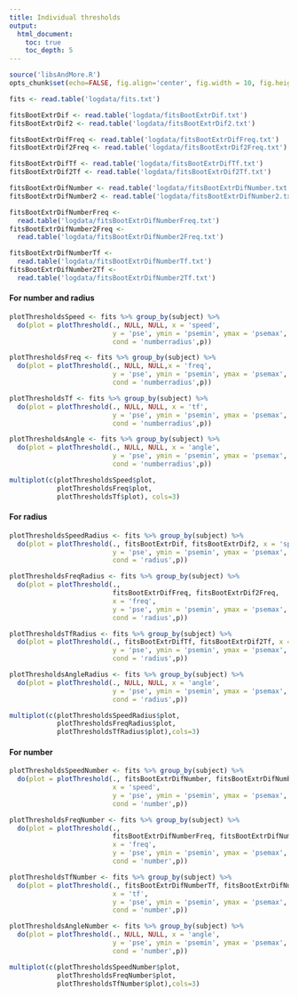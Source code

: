 ```yaml
---
title: Individual thresholds
output: 
  html_document:
    toc: true
    toc_depth: 5
---
```

```r
source('libsAndMore.R')
opts_chunk$set(echo=FALSE, fig.align='center', fig.width = 10, fig.height = 25)
```

```r
fits <- read.table('logdata/fits.txt')

fitsBootExtrDif <- read.table('logdata/fitsBootExtrDif.txt')
fitsBootExtrDif2 <- read.table('logdata/fitsBootExtrDif2.txt')

fitsBootExtrDifFreq <- read.table('logdata/fitsBootExtrDifFreq.txt')
fitsBootExtrDif2Freq <- read.table('logdata/fitsBootExtrDif2Freq.txt')

fitsBootExtrDifTf <- read.table('logdata/fitsBootExtrDifTf.txt')
fitsBootExtrDif2Tf <- read.table('logdata/fitsBootExtrDif2Tf.txt')

fitsBootExtrDifNumber <- read.table('logdata/fitsBootExtrDifNumber.txt')
fitsBootExtrDifNumber2 <- read.table('logdata/fitsBootExtrDifNumber2.txt')

fitsBootExtrDifNumberFreq <- 
  read.table('logdata/fitsBootExtrDifNumberFreq.txt')
fitsBootExtrDifNumber2Freq <- 
  read.table('logdata/fitsBootExtrDifNumber2Freq.txt')

fitsBootExtrDifNumberTf <- 
  read.table('logdata/fitsBootExtrDifNumberTf.txt')
fitsBootExtrDifNumber2Tf <- 
  read.table('logdata/fitsBootExtrDifNumber2Tf.txt')
```

#### For number and radius
```r
plotThresholdsSpeed <- fits %>% group_by(subject) %>% 
  do(plot = plotThreshold(., NULL, NULL, x = 'speed', 
                          y = 'pse', ymin = 'psemin', ymax = 'psemax',
                          cond = 'numberradius',p))

plotThresholdsFreq <- fits %>% group_by(subject) %>% 
  do(plot = plotThreshold(., NULL, NULL,x = 'freq', 
                          y = 'pse', ymin = 'psemin', ymax = 'psemax',
                          cond = 'numberradius',p))

plotThresholdsTf <- fits %>% group_by(subject) %>% 
  do(plot = plotThreshold(., NULL, NULL, x = 'tf', 
                          y = 'pse', ymin = 'psemin', ymax = 'psemax',
                          cond = 'numberradius',p))

plotThresholdsAngle <- fits %>% group_by(subject) %>% 
  do(plot = plotThreshold(., NULL, NULL, x = 'angle', 
                          y = 'pse', ymin = 'psemin', ymax = 'psemax',
                          cond = 'numberradius',p))

multiplot(c(plotThresholdsSpeed$plot,
            plotThresholdsFreq$plot,
            plotThresholdsTf$plot), cols=3)
```

#### For radius
```r
plotThresholdsSpeedRadius <- fits %>% group_by(subject) %>% 
  do(plot = plotThreshold(., fitsBootExtrDif, fitsBootExtrDif2, x = 'speed', 
                          y = 'pse', ymin = 'psemin', ymax = 'psemax',
                          cond = 'radius',p))

plotThresholdsFreqRadius <- fits %>% group_by(subject) %>% 
  do(plot = plotThreshold(., 
                          fitsBootExtrDifFreq, fitsBootExtrDif2Freq, 
                          x = 'freq', 
                          y = 'pse', ymin = 'psemin', ymax = 'psemax',
                          cond = 'radius',p))

plotThresholdsTfRadius <- fits %>% group_by(subject) %>% 
  do(plot = plotThreshold(., fitsBootExtrDifTf, fitsBootExtrDif2Tf, x = 'tf', 
                          y = 'pse', ymin = 'psemin', ymax = 'psemax',
                          cond = 'radius',p))

plotThresholdsAngleRadius <- fits %>% group_by(subject) %>% 
  do(plot = plotThreshold(., NULL, NULL, x = 'angle', 
                          y = 'pse', ymin = 'psemin', ymax = 'psemax',
                          cond = 'radius',p))

multiplot(c(plotThresholdsSpeedRadius$plot,
            plotThresholdsFreqRadius$plot,
            plotThresholdsTfRadius$plot),cols=3)
```

#### For number 
```r
plotThresholdsSpeedNumber <- fits %>% group_by(subject) %>% 
  do(plot = plotThreshold(., fitsBootExtrDifNumber, fitsBootExtrDifNumber2,
                          x = 'speed', 
                          y = 'pse', ymin = 'psemin', ymax = 'psemax',
                          cond = 'number',p))

plotThresholdsFreqNumber <- fits %>% group_by(subject) %>% 
  do(plot = plotThreshold(., 
                          fitsBootExtrDifNumberFreq, fitsBootExtrDifNumber2Freq, 
                          x = 'freq', 
                          y = 'pse', ymin = 'psemin', ymax = 'psemax',
                          cond = 'number',p))

plotThresholdsTfNumber <- fits %>% group_by(subject) %>% 
  do(plot = plotThreshold(., fitsBootExtrDifNumberTf, fitsBootExtrDifNumberTf, 
                          x = 'tf', 
                          y = 'pse', ymin = 'psemin', ymax = 'psemax',
                          cond = 'number',p))

plotThresholdsAngleNumber <- fits %>% group_by(subject) %>% 
  do(plot = plotThreshold(., NULL, NULL, x = 'angle', 
                          y = 'pse', ymin = 'psemin', ymax = 'psemax',
                          cond = 'number',p))

multiplot(c(plotThresholdsSpeedNumber$plot,
            plotThresholdsFreqNumber$plot,
            plotThresholdsTfNumber$plot),cols=3)
```

